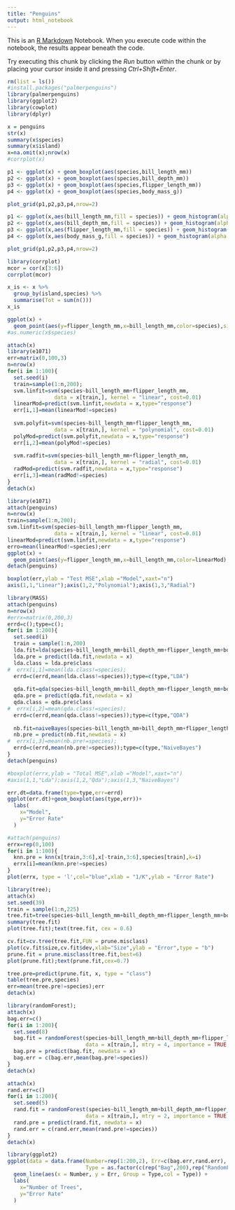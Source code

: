 ```yaml
---
title: "Penguins"
output: html_notebook
---
```


This is an [R Markdown](http://rmarkdown.rstudio.com) Notebook. When you execute code within the notebook, the results appear beneath the code. 

Try executing this chunk by clicking the *Run* button within the chunk or by placing your cursor inside it and pressing *Ctrl+Shift+Enter*. 

```r
rm(list = ls())
#install.packages("palmerpenguins")
library(palmerpenguins)
library(ggplot2)
library(cowplot)
library(dplyr)
```
```r
x = penguins
str(x)
summary(x$species)
summary(x$island)
x=na.omit(x);nrow(x)
#corrplot(x)
```
```r
p1 <- ggplot(x) + geom_boxplot(aes(species,bill_length_mm))
p2 <- ggplot(x) + geom_boxplot(aes(species,bill_depth_mm))
p3 <- ggplot(x) + geom_boxplot(aes(species,flipper_length_mm))
p4 <- ggplot(x) + geom_boxplot(aes(species,body_mass_g))

plot_grid(p1,p2,p3,p4,nrow=2)
```
```r
p1 <- ggplot(x,aes(bill_length_mm,fill = species)) + geom_histogram(alpha = 0.2,position = "identity")
p2 <- ggplot(x,aes(bill_depth_mm,fill = species)) + geom_histogram(alpha = 0.2,position = "identity")
p3 <- ggplot(x,aes(flipper_length_mm,fill = species)) + geom_histogram(alpha = 0.2,position = "identity")
p4 <- ggplot(x,aes(body_mass_g,fill = species)) + geom_histogram(alpha = 0.2,position = "identity")

plot_grid(p1,p2,p3,p4,nrow=2)
```
```r
library(corrplot)
mcor = cor(x[3:6])
corrplot(mcor)
```
```r
x_is <- x %>%
  group_by(island,species) %>%
  summarise(Tot = sum(n()))
x_is
```
```r
ggplot(x) + 
  geom_point(aes(y=flipper_length_mm,x=bill_length_mm,color=species),size = 1.5)
#as.numeric(x$species)
```
```r
attach(x)
library(e1071)
err=matrix(0,100,3)
n=nrow(x)
for(i in 1:100){
  set.seed(i)
  train=sample(1:n,200);
  svm.linfit=svm(species~bill_length_mm+flipper_length_mm, 
               data = x[train,], kernel = "linear", cost=0.01)
  linearMod=predict(svm.linfit,newdata = x,type="response")
  err[i,1]=mean(linearMod!=species)
  
  svm.polyfit=svm(species~bill_length_mm+flipper_length_mm, 
               data = x[train,], kernel = "polynomial", cost=0.01)
  polyMod=predict(svm.polyfit,newdata = x,type="response")
  err[i,2]=mean(polyMod!=species)
  
  svm.radfit=svm(species~bill_length_mm+flipper_length_mm, 
               data = x[train,], kernel = "radial", cost=0.01)
  radMod=predict(svm.radfit,newdata = x,type="response")
  err[i,3]=mean(radMod!=species)
}
detach(x)
```
```r
library(e1071)
attach(penguins)
n=nrow(x)
train=sample(1:n,200);
svm.linfit=svm(species~bill_length_mm+flipper_length_mm, 
               data = x[train,], kernel = "linear", cost=0.01)
linearMod=predict(svm.linfit,newdata = x,type="response")
erro=mean(linearMod!=species);err
ggplot(x) + 
  geom_point(aes(y=flipper_length_mm,x=bill_length_mm,color=linearMod),size = 1.5)
detach(penguins)
```
```r
boxplot(err,ylab = "Test MSE",xlab ="Model",xaxt="n")
axis(1,1,"Linear");axis(1,2,"Polynomial");axis(1,3,"Radial")
```
```r
library(MASS)
attach(penguins)
n=nrow(x)
#errx=matrix(0,200,3)
errd=c();type=c();
for(i in 1:200){
  set.seed(i)
  train = sample(1:n,200)
  lda.fit=lda(species~bill_length_mm+bill_depth_mm+flipper_length_mm+body_mass_g,data=x[train,])
  lda.pre = predict(lda.fit,newdata = x)
  lda.class = lda.pre$class
#  errx[i,1]=mean(lda.class!=species);
  errd=c(errd,mean(lda.class!=species));type=c(type,"LDA")
  
  qda.fit=qda(species~bill_length_mm+bill_depth_mm+flipper_length_mm+body_mass_g,data=x[train,])
  qda.pre = predict(qda.fit,newdata = x)
  qda.class = qda.pre$class
#  errx[i,2]=mean(qda.class!=species);
  errd=c(errd,mean(qda.class!=species));type=c(type,"QDA")
  
  nb.fit=naiveBayes(species~bill_length_mm+bill_depth_mm+flipper_length_mm+body_mass_g,data=x[train,])
  nb.pre = predict(nb.fit,newdata = x)
#  errx[i,3]=mean(nb.pre!=species);
  errd=c(errd,mean(nb.pre!=species));type=c(type,"NaiveBayes")
}
detach(penguins)
```
```r
#boxplot(errx,ylab = "Total MSE",xlab ="Model",xaxt="n")
#axis(1,1,"Lda");axis(1,2,"Qda");axis(1,3,"NaiveBayes")

err.dt=data.frame(type=type,err=errd)
ggplot(err.dt)+geom_boxplot(aes(type,err))+
  labs(
    x="Model",
    y="Error Rate"
  )
```
```r
#attach(penguins)
errx=rep(0,100)
for(i in 1:100){
  knn.pre = knn(x[train,3:6],x[-train,3:6],species[train],k=i)
  errx[i]=mean(knn.pre!=species)
}
plot(errx, type = 'l',col="blue",xlab = "1/K",ylab = "Error Rate")
```
```r
library(tree);
attach(x)
set.seed(39)
train = sample(1:n,225)
tree.fit=tree(species~bill_length_mm+bill_depth_mm+flipper_length_mm+body_mass_g,data=x[train,])
summary(tree.fit)
plot(tree.fit);text(tree.fit, cex = 0.6)

cv.fit=cv.tree(tree.fit,FUN = prune.misclass)
plot(cv.fit$size,cv.fit$dev,xlab="Size",ylab = "Error",type = "b")
prune.fit = prune.misclass(tree.fit,best=6)
plot(prune.fit);text(prune.fit,cex=0.7)

tree.pre=predict(prune.fit, x, type = "class")
table(tree.pre,species)
err=mean(tree.pre!=species);err
detach(x)
```
```r
library(randomForest);
attach(x)
bag.err=c()
for(i in 1:200){
  set.seed(8)
  bag.fit = randomForest(species~bill_length_mm+bill_depth_mm+flipper_length_mm+body_mass_g, 
                         data = x[train,], mtry = 4, importance = TRUE, ntree = i)
  bag.pre = predict(bag.fit, newdata = x)
  bag.err = c(bag.err,mean(bag.pre!=species))
}
detach(x)
```
```r
attach(x)
rand.err=c()
for(i in 1:200){
  set.seed(5)
  rand.fit = randomForest(species~bill_length_mm+bill_depth_mm+flipper_length_mm+body_mass_g, 
                         data = x[train,], mtry = 2, importance = TRUE, ntree = i)
  rand.pre = predict(rand.fit, newdata = x)
  rand.err = c(rand.err,mean(rand.pre!=species))
}
detach(x)
```
```r
library(ggplot2)
ggplot(data = data.frame(Number=rep(1:200,2), Err=c(bag.err,rand.err),
                         Type = as.factor(c(rep("Bag",200),rep("RandomForenst",200))))) +
  geom_line(aes(x = Number, y = Err, Group = Type,col = Type)) +
  labs(
    x="Number of Trees",
    y="Error Rate"
  )
```
